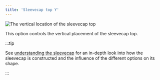 ```yaml
---
title: 'Sleevecap top Y'
---
```


![The vertical location of the sleevecap top](./sleevecaptopfactory.svg)

This option controls the vertical placement of the sleevecap top.

:::tip

See [understanding the sleevecap](/docs/designs/brian/options#understanding-the-sleevecap) for an in-depth
look into how the sleevecap is constructed and the influence of the different options on its shape.

:::

